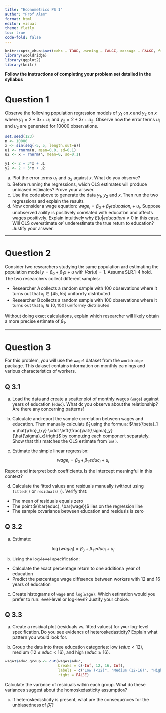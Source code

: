 ```yaml
---
title: "Econometrics PS 1"
author: "Prof Alam"
format: html
editor: visual
theme: flatly
toc: true
code-fold: false
---
```


```r
knitr::opts_chunk$set(echo = TRUE, warning = FALSE, message = FALSE, fig.height = 4, fig.width = 6)
library(wooldridge)
library(ggplot2)
library(knitr)
```

**Follow the instructions of completing your problem set detailed in the syllabus**

# Question 1

Observe the following population regression models of $y_1$ on $x$ and $y_2$ on $x$ where $y_1 = 2 + 3x + u_1$ and $y_2 = 2 + 3x + u_2$. Observe how the error terms $u_1$ and $u_2$ are generated for 10000 observations.

```r
set.seed(123)
n <- 10000
x <- sin(seq(-5, 5, length.out=n))
u1 <- rnorm(n, mean=0.0, sd=0.1)
u2 <- x + rnorm(n, mean=0, sd=0.1)

y1 <- 2 + 3*x + u1
y2 <- 2 + 3*x + u2

```

(a) Plot the error terms $u_1$ and $u_2$ against $x$. What do you observe?
(b) Before running the regressions, which OLS estimates will produce unbiased estimates? Prove your answer.
(c) Use the code above to generate the data $y_1$, $y_2$ and $x$. Then run the two regressions and explain the results.
(d) Now consider a wage equation: $wage_i= β_0+ β_1 education_i + u_i$. Suppose unobserved ability is positively correlated with education and affects wages positively. Explain intuitively why $E(u | education) \ne 0$ in this case. Will OLS overestimate or ̸ underestimate the true return to education? Justify your answer.

------------------------------------------------------------------------

# Question 2

Consider two researchers studying the same population and estimating the population model $y = \beta_0 + \beta_1 x + u$ with $Var(u) = 1$. Assume SLR.1-4 hold. The two researchers collect different samples:

-   Researcher A collects a random sample with 100 observations where it turns out that $x_i \in [45, 55]$ uniformly distributed
-   Researcher B collects a random sample with 100 observations where it turns out that $x_i \in [0, 100]$ uniformly distributed

Without doing exact calculations, explain which researcher will likely obtain a more precise estimate of $\beta_1$.

------------------------------------------------------------------------

# Question 3

For this problem, you will use the `wage2` dataset from the `wooldridge` package. This dataset contains information on monthly earnings and various characteristics of workers.

## Q 3.1

a.  Load the data and create a scatter plot of monthly wages (`wage`) against years of education (`educ`). What do you observe about the relationship? Are there any concerning patterns?

b.  Calculate and report the sample correlation between wages and education. Then manually calculate $\hat{\beta}_1$ using the formula: $\hat{\beta}_1 = \hat{\rho}_{xy} \cdot \left(\frac{\hat{\sigma}_y}{\hat{\sigma}_x}\right)$ by computing each component separately. Show that this matches the OLS estimate from `lm()`.

c.  Estimate the simple linear regression:

$$
wage_i = \beta_0 + \beta_1 \, educ_i + u_i
$$

Report and interpret both coefficients. Is the intercept meaningful in this context?

d.  Calculate the fitted values and residuals manually (without using `fitted()` or `residuals()`). Verify that:

-   The mean of residuals equals zero\
-   The point $(\bar{educ}, \bar{wage})$ lies on the regression line\
-   The sample covariance between education and residuals is zero

## Q 3.2

a.  Estimate:

$$
\log(wage_i) = \beta_0 + \beta_1 \, educ_i + u_i
$$

b.  Using the log-level specification:

-   Calculate the exact percentage return to one additional year of education\
-   Predict the percentage wage difference between workers with 12 and 16 years of education\
    <!-- - Test whether the return to education is significantly different from 10% at the 5% level   -->

c.  Create histograms of `wage` and `log(wage)`. Which estimation would you prefer to run: level-level or log-level? Justify your choice.

## Q 3.3

a.  Create a residual plot (residuals vs. fitted values) for your log-level specification. Do you see evidence of heteroskedasticity? Explain what pattern you would look for.

b.  Group the data into three education categories: low ($educ < 12$), medium ($12 \leq educ < 16$), and high ($educ \geq 16$).

```r
wage2$educ_group <- cut(wage2$educ, 
                        breaks = c(-Inf, 12, 16, Inf),
                        labels = c("Low (<12)", "Medium (12-16)", "High (≥16)"),
                        right = FALSE)
```

Calculate the variance of residuals within each group. What do these variances suggest about the homoskedasticity assumption?

c.  If heteroskedasticity is present, what are the consequences for the unbiasedness of $\hat{\beta}_1$?

<!-- --- -->

<!-- ## (10 points) -->

<!-- a. (5 points) Now include experience (`exper`) in your analysis. First, examine the correlation between education and experience. What does this suggest about potential omitted variable bias in your simple regression? -->

<!-- b. (5 points) Consider the thought experiment: If you could randomly assign education levels to workers (holding everything else constant), would you expect to get the same estimate of $\beta_1$ as in your simple regression? Explain your reasoning, relating it to the zero conditional mean assumption. -->